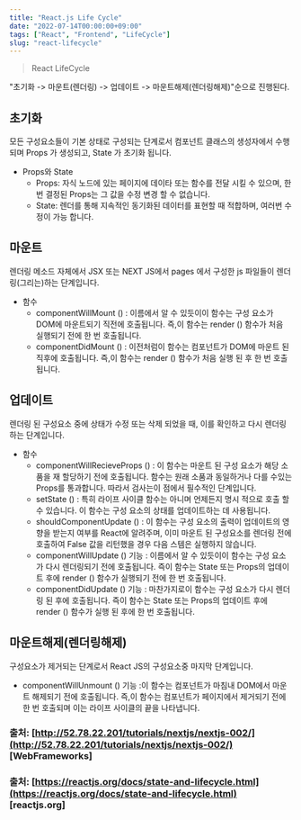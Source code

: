 ```yaml
---
title: "React.js Life Cycle"
date: "2022-07-14T00:00:00+09:00"
tags: ["React", "Frontend", "LifeCycle"]
slug: "react-lifecycle"
---
```


> React LifeCycle

"초기화 -> 마운트(렌더링) -> 업데이트 -> 마운트해제(렌더링해제)"순으로 진행된다.  

## 초기화  
모든 구성요소들이 기본 상태로 구성되는 단계로서 컴포넌트 클래스의 생성자에서 수행되며 Props 가 생성되고, State 가 초기화 됩니다.  

* Props와 State
  * Props: 자식 노드에 있는 페이지에 데이타 또는 함수를 전달 시킬 수 있으며, 한 번 결정된 Props는 그 값을 수정 변경 할 수 없습니다.  
  * State: 렌더를 통해 지속적인 동기화된 데이터를 표현할 때 적합하며, 여러번 수정이 가능 합니다.  

## 마운트  
렌더링 메소드 자체에서 JSX 또는 NEXT JS에서 pages 에서 구성한 js 파일들이 렌더링(그리는)하는 단계입니다.

* 함수
  * componentWillMount () : 이름에서 알 수 있듯이이 함수는 구성 요소가 DOM에 마운트되기 직전에 호출됩니다. 즉,이 함수는 render () 함수가 처음 실행되기 전에 한 번 호출됩니다.  
  * componentDidMount () : 이전처럼이 함수는 컴포넌트가 DOM에 마운트 된 직후에 호출됩니다. 즉,이 함수는 render () 함수가 처음 실행 된 후 한 번 호출됩니다.

## 업데이트
렌더링 된 구성요소 중에 상태가 수정 또는 삭제 되었을 때, 이를 확인하고 다시 렌더링 하는 단계입니다.

* 함수
  * componentWillRecieveProps () : 이 함수는 마운트 된 구성 요소가 해당 소품을 재 할당하기 전에 호출됩니다. 함수는 원래 소품과 동일하거나 다를 수있는 Props를 통과합니다. 따라서 검사는이 점에서 필수적인 단계입니다.  
  * setState () : 특히 라이프 사이클 함수는 아니며 언제든지 명시 적으로 호출 할 수 있습니다. 이 함수는 구성 요소의 상태를 업데이트하는 데 사용됩니다.  
  * shouldComponentUpdate () : 이 함수는 구성 요소의 출력이 업데이트의 영향을 받는지 여부를 React에 알려주며, 이미 마운트 된 구성요소를 렌더링 전에 호출하여 False 값을 리턴했을 경우 다음 스템은 실행하지 않습니다.  
  * componentWillUpdate () 기능 : 이름에서 알 수 있듯이이 함수는 구성 요소가 다시 렌더링되기 전에 호출됩니다. 즉이 함수는 State 또는 Props의 업데이트 후에 render () 함수가 실행되기 전에 한 번 호출됩니다.  
  * componentDidUpdate () 기능 : 마찬가지로이 함수는 구성 요소가 다시 렌더링 된 후에 호출됩니다. 즉이 함수는 State 또는 Props의 업데이트 후에 render () 함수가 실행 된 후에 한 번 호출됩니다.

## 마운트해제(렌더링해제)  
구성요소가 제거되는 단계로서 React JS의 구성요소중 마지막 단계입니다.

* componentWillUnmount () 기능 :이 함수는 컴포넌트가 마침내 DOM에서 마운트 해제되기 전에 호출됩니다. 즉,이 함수는 컴포넌트가 페이지에서 제거되기 전에 한 번 호출되며 이는 라이프 사이클의 끝을 나타냅니다.

### 출처: [http://52.78.22.201/tutorials/nextjs/nextjs-002/](http://52.78.22.201/tutorials/nextjs/nextjs-002/) [WebFrameworks]
### 출처: [https://reactjs.org/docs/state-and-lifecycle.html](https://reactjs.org/docs/state-and-lifecycle.html) [reactjs.org]

